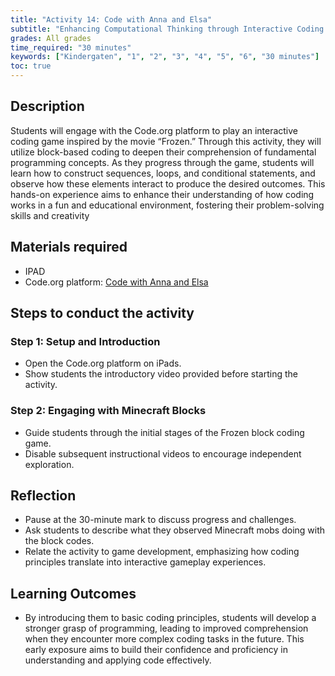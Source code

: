 ```yaml
---
title: "Activity 14: Code with Anna and Elsa"
subtitle: "Enhancing Computational Thinking through Interactive Coding Challenges."
grades: All grades
time_required: "30 minutes"
keywords: ["Kindergaten", "1", "2", "3", "4", "5", "6", "30 minutes"]
toc: true
---
```


## Description

Students will engage with the Code.org platform to play an interactive coding game inspired by the movie "Frozen." Through this activity, they will utilize block-based coding to deepen their comprehension of fundamental programming concepts. As they progress through the game, students will learn how to construct sequences, loops, and conditional statements, and observe how these elements interact to produce the desired outcomes. This hands-on experience aims to enhance their understanding of how coding works in a fun and educational environment, fostering their problem-solving skills and creativity

## Materials required

- IPAD 
- Code.org platform: [Code with Anna and Elsa](https://studio.code.org/s/frozen) 

## Steps to conduct the activity

### Step 1: Setup and Introduction

- Open the Code.org platform on iPads.
- Show students the introductory video provided before starting the activity.

### Step 2: Engaging with Minecraft Blocks

- Guide students through the initial stages of the Frozen block coding game.
- Disable subsequent instructional videos to encourage independent exploration.

## Reflection

- Pause at the 30-minute mark to discuss progress and challenges.
- Ask students to describe what they observed Minecraft mobs doing with the block codes.
- Relate the activity to game development, emphasizing how coding principles translate into interactive gameplay experiences.

## Learning Outcomes

- By introducing them to basic coding principles, students will develop a stronger grasp of programming, leading to improved comprehension when they encounter more complex coding tasks in the future. This early exposure aims to build their confidence and proficiency in understanding and applying code effectively.
